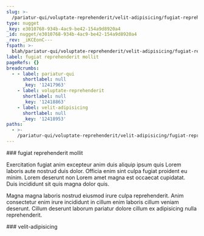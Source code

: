 ```yaml
---
slug: >-
  /pariatur-qui/voluptate-reprehenderit/velit-adipisicing/fugiat-reprehenderit-mollit
type: nugget
_key: e3010768-934b-4ac9-be42-154a9d8920a4
_id: nugget/e3010768-934b-4ac9-be42-154a9d8920a4
_rev: _iKCEonC---
fspath: >-
  blah/pariatur-qui/voluptate-reprehenderit/velit-adipisicing/fugiat-reprehenderit-mollit.md
label: fugiat reprehenderit mollit
pageRefs: {}
breadcrumbs:
  - - label: pariatur-qui
      shortlabel: null
      _key: '12417963'
    - label: voluptate-reprehenderit
      shortlabel: null
      _key: '12418863'
    - label: velit-adipisicing
      shortlabel: null
      _key: '12418953'
paths:
  - >-
    /pariatur-qui/voluptate-reprehenderit/velit-adipisicing/fugiat-reprehenderit-mollit
---
```


<NuggetArea>
<Nugget slug="/pariatur-qui/voluptate-reprehenderit/velit-adipisicing/fugiat-reprehenderit-mollit" type="nugget" _key="e3010768-934b-4ac9-be42-154a9d8920a4" _id="nugget/e3010768-934b-4ac9-be42-154a9d8920a4" _rev="_iKCEonC---" fspath="blah/pariatur-qui/voluptate-reprehenderit/velit-adipisicing/fugiat-reprehenderit-mollit.md" label="fugiat reprehenderit mollit" paths="/pariatur-qui/voluptate-reprehenderit/velit-adipisicing/fugiat-reprehenderit-mollit">
<NuggetBody>
### fugiat reprehenderit mollit

Exercitation fugiat anim excepteur anim duis aliquip ipsum quis Lorem laboris aute nostrud duis dolor. Officia enim sint culpa fugiat proident eu minim. Lorem deserunt non Lorem amet magna est occaecat cupidatat. Duis incididunt sit quis magna dolor quis.

Magna magna laboris nostrud eiusmod irure culpa reprehenderit. Anim consectetur enim irure incididunt in cillum enim laboris cillum veniam deserunt. Cillum deserunt laborum pariatur dolore cillum ex adipisicing nulla reprehenderit.

</NuggetBody>
<Breadcrumbs>
<Crumbs>
<Crumb _key="12417963" label="pariatur-qui" /><Crumb _key="12418863" label="voluptate-reprehenderit" /><Crumb _key="12418953" label="velit-adipisicing" />
</Crumbs>
</Breadcrumbs>
</Nugget>

<NuggetsInbound>
</NuggetsInbound>
<NuggetsOutbound>
</NuggetsOutbound>
</NuggetArea>
<PassagesInbound>
<Passage direction="inbound" type="passage" _key="12418953" _id="passage/12418953" _rev="_iKCEon----" label="velit-adipisicing" passage="velit-adipisicing" fspath="blah/pariatur-qui/voluptate-reprehenderit/velit-adipisicing" paths="/pariatur-qui/voluptate-reprehenderit/velit-adipisicing" slug="/pariatur-qui/voluptate-reprehenderit/velit-adipisicing">
<NuggetBody>
### velit-adipisicing

</NuggetBody>
<Breadcrumbs>
<Crumbs>
<Crumb _key="12417963" label="pariatur-qui" /><Crumb _key="12418863" label="voluptate-reprehenderit" />
</Crumbs>
</Breadcrumbs>
</Passage>

</PassagesInbound>
<PassagesOutbound>
</PassagesOutbound>